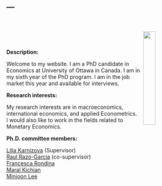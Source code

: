 ---
---
<title>Farzaneh Davarzani</title>

<meta name="google-site-verification" content="x5eyYVNFwLHRoVrnUCKLfOzFzUeZpHuQ5j4B2VCUGrQ" />

<link rel="stylesheet" href="styles.css" type="text/css">
<br>
<br>
<img src="portrait.jpg" style="width:25%; margin-right: 20px" align="right">

<br>

<b>Description:</b> <br>


Welcome to my website. I am a PhD candidate in Economics at University of Ottawa in Canada. I am in my sixth year of the PhD program. I am in the job market this year and available for interviews.<br>

<b>Research interests:</b> <br>

My research interests are in macroeconomics, international economics, and applied Econometrics.<br> 
I would also like to work in the fields related to Monetary Economics.
<br>




<b>Ph.D. committee members:</b> <br>
<div style="text-align: justify">
[Lilia Karnizova](https://uniweb.uottawa.ca/?lang=fr#!/members/914) (Supervisor) <br>
[Raul Razo-Garcia](https://sites.google.com/site/razogarciahomepage/) (co-supervisor) <br>
[Francesca Rondina](https://sites.google.com/site/francescarondina/home)<br>
[Maral Kichian](https://uniweb.uottawa.ca/members/938/profile)<br>
[Minjoon Lee](https://sites.google.com/site/minjoonlee/)
</div>
